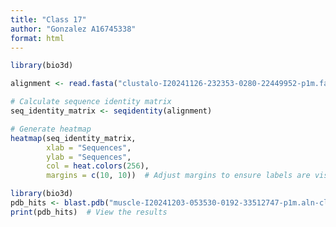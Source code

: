 ```yaml
---
title: "Class 17"
author: "Gonzalez A16745338"
format: html
---
```


```r
library(bio3d)
```

```r
alignment <- read.fasta("clustalo-I20241126-232353-0280-22449952-p1m.fa")
```

```r
# Calculate sequence identity matrix
seq_identity_matrix <- seqidentity(alignment)

```

```r
# Generate heatmap
heatmap(seq_identity_matrix, 
        xlab = "Sequences", 
        ylab = "Sequences", 
        col = heat.colors(256), 
        margins = c(10, 10))  # Adjust margins to ensure labels are visible

```

```r
library(bio3d)
pdb_hits <- blast.pdb("muscle-I20241203-053530-0192-33512747-p1m.aln-clustalw") # Replace "query.fasta" with your sequence file
print(pdb_hits)  # View the results

```




